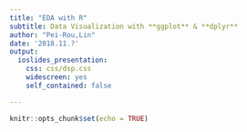 ```yaml
---
title: "EDA with R" 
subtitle: Data Visualization with **ggplot** & **dplyr**
author: "Pei-Rou,Lin"
date: '2018.11.?'
output:
  ioslides_presentation:
    css: css/dsp.css
    widescreen: yes
    self_contained: false

---
```

<!--Rmarkdown的註解-->
<!--輸出為投影片-->
```r
knitr::opts_chunk$set(echo = TRUE)
```

